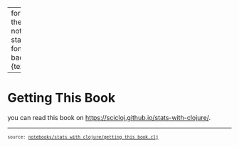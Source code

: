 
---
format:
  html:
    toc: true
    toc-depth: 4
    theme: [cosmo, notebooks/custom.scss]
    output-file: stats_with_clojure.getting_this_book.html
fontsize: 0.9em
code-block-background: true
include-in-header: {text: '<link rel = "icon" href = "data:," />'}

---
<style></style><style>.printedClojure .sourceCode {
  background-color: transparent;
  border-style: none;
}
</style><style>.clay-limit-image-width .clay-image {max-width: 100%}
</style>
<script src="stats_with_clojure.getting_this_book_files/md-default0.js" type="text/javascript"></script><script src="stats_with_clojure.getting_this_book_files/md-default1.js" type="text/javascript"></script>

# Getting This Book

you can read this book on <https://scicloj.github.io/stats-with-clojure/>.


```{=html}
<div style="background-color:grey;height:2px;width:100%;"></div>
```



```{=html}
<div><pre><small><small>source: <a href="https://github.com/scicloj/stats-with-clojure/blob/main/notebooks/stats_with_clojure/getting_this_book.clj">notebooks/stats_with_clojure/getting_this_book.clj</a></small></small></pre></div>
```
